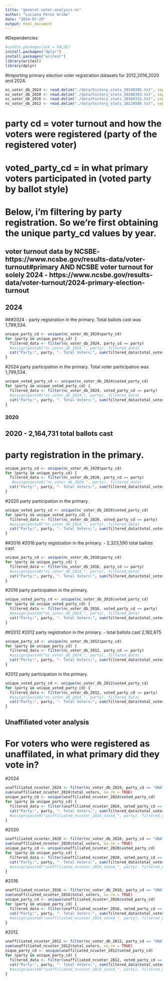 ---
title: "general-voter-analysis-nc"
author: "Luciana Perez Uribe"
date: "2024-07-29"
output: html_document
---

#Dependencies

```{r}
#update.packages(ask = FALSE)
install.packages("dplyr")
install.packages("writexl")
library(writexl)
library(dplyr)
```

#Importing primary election voter registration datasets for 2012,2016,2020 and 2024. 

```{r}
nc_voter_db_2024 <- read.delim("./data/history_stats_20240305.txt", sep = "\t")
nc_voter_db_2020 <- read.delim("./data/history_stats_20200303.txt", sep = "\t")
nc_voter_db_2016 <- read.delim("./data/history_stats_20160315.txt", sep = "\t")
nc_voter_db_2012 <- read.delim("./data/history_stats_20120508.txt", sep = "\t")
```

# party cd = voter turnout and how the voters were registered (party of the registered voter)
# voted_party_cd = in what primary voters participated in (voted party by ballot style) 

# Below, i'm filtering by party registration. So we're first obtaining the unique party_cd values by year. 

## voter turnout data by NCSBE- https://www.ncsbe.gov/results-data/voter-turnout#primary AND NCSBE voter turnout for solely 2024 - https://www.ncsbe.gov/results-data/voter-turnout/2024-primary-election-turnout 

## 2024 
###2024 - party registration in the primary. Total ballots cast was 1,799,534. 

```{r}
unique_party_cd <- unique(nc_voter_db_2024$party_cd)
for (party in unique_party_cd) {
  filtered_data <- filter(nc_voter_db_2024, party_cd == party)
  #assign(paste0("nc_voter_db_2024_", party), filtered_data)
  cat("Party:", party, "- Total Voters:", sum(filtered_data$total_voters, na.rm = TRUE), "\n")
}
```

#2024 party participation in the primary. Total voter participation was 1,799,534. 

```{r}
unique_voted_party_cd <- unique(nc_voter_db_2024$voted_party_cd)
for (party in unique_voted_party_cd) {
  filtered_data <- filter(nc_voter_db_2024, voted_party_cd == party)
  #assign(paste0("nc_voter_db_2024_", party), filtered_data)
  cat("Party:", party, "- Total Voters:", sum(filtered_data$total_voters, na.rm = TRUE), "\n")
} 
```




### 2020 
## 2020 -  2,164,731 total ballots cast 
# party registration in the primary. 

```{r}
unique_party_cd <- unique(nc_voter_db_2020$party_cd)
for (party in unique_party_cd) {
  filtered_data <- filter(nc_voter_db_2020, party_cd == party)
   #assign(paste0("nc_voter_db_2024_", party), filtered_data)
  cat("Party:", party, "- Total Voters:", sum(filtered_data$total_voters, na.rm = TRUE), "\n")
}
```


#2020 party participation in the primary. 

```{r}
unique_voted_party_cd <- unique(nc_voter_db_2020$voted_party_cd)
for (party in unique_voted_party_cd) {
  filtered_data <- filter(nc_voter_db_2020, voted_party_cd == party)
  #assign(paste0("nc_voter_db_2024_", party), filtered_data)
  cat("Party:", party, "- Total Voters:", sum(filtered_data$total_voters, na.rm = TRUE), "\n")
} 
```



##2016
#2016 party registration in the primary. - 2,323,590 total ballots cast  

```{r}
unique_party_cd <- unique(nc_voter_db_2016$party_cd)
for (party in unique_party_cd) {
  filtered_data <- filter(nc_voter_db_2016, party_cd == party)
  #assign(paste0("nc_voter_db_2024_", party), filtered_data)
  cat("Party:", party, "- Total Voters:", sum(filtered_data$total_voters, na.rm = TRUE), "\n")
}
```


#2016 party participation in the primary. 

```{r}
unique_voted_party_cd <- unique(nc_voter_db_2016$voted_party_cd)
for (party in unique_voted_party_cd) {
  filtered_data <- filter(nc_voter_db_2016, voted_party_cd == party)
  #assign(paste0("nc_voter_db_2024_", party), filtered_data)
  cat("Party:", party, "- Total Voters:", sum(filtered_data$total_voters, na.rm = TRUE), "\n")
} 
```



##2012 
#2012 party registration in the primary. - total ballots cast 2,182,675  

```{r}
unique_party_cd <- unique(nc_voter_db_2012$party_cd)
for (party in unique_party_cd) {
  filtered_data <- filter(nc_voter_db_2012, party_cd == party)
  #assign(paste0("nc_voter_db_2024_", party), filtered_data)
  cat("Party:", party, "- Total Voters:", sum(filtered_data$total_voters, na.rm = TRUE), "\n")
}
```

#2012 party participation in the primary. 

```{r}
unique_voted_party_cd <- unique(nc_voter_db_2012$voted_party_cd)
for (party in unique_voted_party_cd) {
  filtered_data <- filter(nc_voter_db_2012, voted_party_cd == party)
  #assign(paste0("nc_voter_db_2024_", party), filtered_data)
  cat("Party:", party, "- Total Voters:", sum(filtered_data$total_voters, na.rm = TRUE), "\n")
} 
```



## Unaffiliated voter analysis 
# For voters who were registered as unaffilated, in what primary did they vote in? 


#2024
```{r}
unaffiliated_ncvoter_2024 <- filter(nc_voter_db_2024, party_cd == "UNA")
sum(unaffiliated_ncvoter_2024$total_voters, na.rm = TRUE)
unique_party_cd <- unique(unaffiliated_ncvoter_2024$voted_party_cd)
for (party in unique_party_cd) {
  filtered_data <- filter(unaffiliated_ncvoter_2024, voted_party_cd == party)
  cat("Party:", party, "- Total Voters:", sum(filtered_data$total_voters, na.rm = TRUE), "\n")
  #assign(paste0("unaffiliated_ncvoter_2024_voted_", party), filtered_data)
}
```

#2020
```{r}
unaffiliated_ncvoter_2020 <- filter(nc_voter_db_2020, party_cd == "UNA")
sum(unaffiliated_ncvoter_2020$total_voters, na.rm = TRUE)
unique_party_cd <- unique(unaffiliated_ncvoter_2020$voted_party_cd)
for (party in unique_party_cd) {
  filtered_data <- filter(unaffiliated_ncvoter_2020, voted_party_cd == party)
  cat("Party:", party, "- Total Voters:", sum(filtered_data$total_voters, na.rm = TRUE), "\n")
  #assign(paste0("unaffiliated_ncvoter_2024_voted_", party), filtered_data)
}
```

#2016
```{r}
unaffiliated_ncvoter_2016 <- filter(nc_voter_db_2016, party_cd == "UNA")
sum(unaffiliated_ncvoter_2016$total_voters, na.rm = TRUE)
unique_party_cd <- unique(unaffiliated_ncvoter_2016$voted_party_cd)
for (party in unique_party_cd) {
  filtered_data <- filter(unaffiliated_ncvoter_2016, voted_party_cd == party)
  cat("Party:", party, "- Total Voters:", sum(filtered_data$total_voters, na.rm = TRUE), "\n")
  #assign(paste0("unaffiliated_ncvoter_2024_voted_", party), filtered_data)
}
```

#2012
```{r}
unaffiliated_ncvoter_2012 <- filter(nc_voter_db_2012, party_cd == "UNA")
sum(unaffiliated_ncvoter_2012$total_voters, na.rm = TRUE)
nique_party_cd <- unique(unaffiliated_ncvoter_2012$voted_party_cd)
for (party in unique_party_cd) {
  filtered_data <- filter(unaffiliated_ncvoter_2012, voted_party_cd == party)
  cat("Party:", party, "- Total Voters:", sum(filtered_data$total_voters, na.rm = TRUE), "\n")
  #assign(paste0("unaffiliated_ncvoter_2024_voted_", party), filtered_data)
}
```

